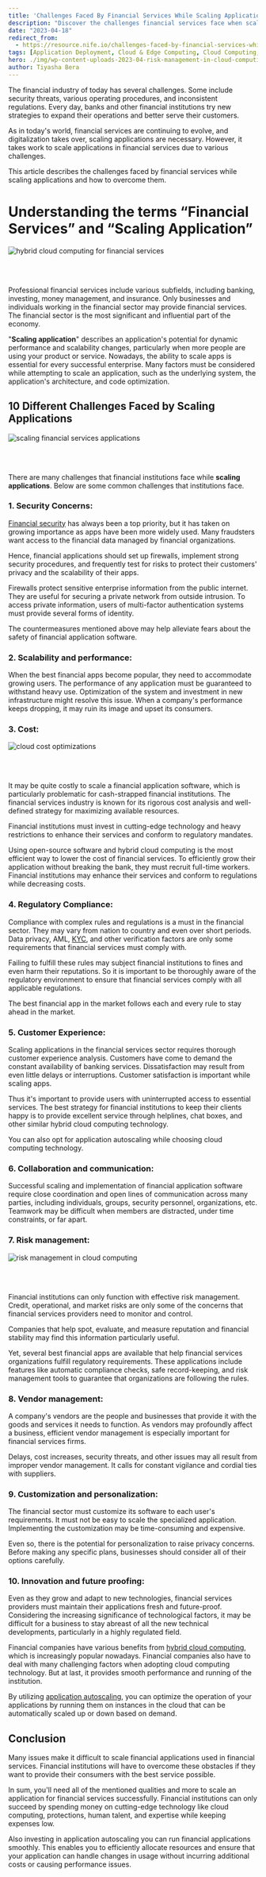 ```yaml
---
title: 'Challenges Faced By Financial Services While Scaling Application'
description: "Discover the challenges financial services face when scaling applications, including security concerns, cost, and regulatory compliance, and learn strategies to overcome them."
date: "2023-04-18"
redirect_from: 
  - https://resource.nife.io/challenges-faced-by-financial-services-while-scaling-application/
tags: [Application Deployment, Cloud & Edge Computing, Cloud Computing, Financial Services, Hybrid Cloud]
hero: ./img/wp-content-uploads-2023-04-risk-management-in-cloud-computing-300x177.png
author: Tiyasha Bera
---
```


The financial industry of today has several challenges. Some include security threats, various operating procedures, and inconsistent regulations. Every day, banks and other financial institutions try new strategies to expand their operations and better serve their customers.

As in today's world, financial services are continuing to evolve, and digitalization takes over, scaling applications are necessary. However, it takes work to scale applications in financial services due to various challenges.

This article describes the challenges faced by financial services while scaling applications and how to overcome them.

# Understanding the terms “Financial Services” and “Scaling Application”

![hybrid cloud computing for financial services](https://raw.githubusercontent.com/nifetency/nife-blog-content/main/blog/img/hybrid-cloud-computing-for-financial-services-768x388.png)
<br/>

<br/>
<br/>



Professional financial services include various subfields, including banking, investing, money management, and insurance. Only businesses and individuals working in the financial sector may provide financial services. The financial sector is the most significant and influential part of the economy.

"**Scaling application**" describes an application's potential for dynamic performance and scalability changes, particularly when more people are using your product or service. Nowadays, the ability to scale apps is essential for every successful enterprise. Many factors must be considered while attempting to scale an application, such as the underlying system, the application's architecture, and code optimization.

## **10 Different Challenges Faced by Scaling Applications**

![scaling financial services applications](https://raw.githubusercontent.com/nifetency/nife-blog-content/main/blog/img/scaling-financial-services-applications.png)
<br/>

<br/>
<br/>



There are many challenges that financial institutions face while **scaling applications**. Below are some common challenges that institutions face.

### **1. Security Concerns:**

[Financial security](/blog/why-do-financial-services-use-multi-cloud-to-solve-their-critical-security-loopholes/) has always been a top priority, but it has taken on growing importance as apps have been more widely used. Many fraudsters want access to the financial data managed by financial organizations.

Hence, financial applications should set up firewalls, implement strong security procedures, and frequently test for risks to protect their customers' privacy and the scalability of their apps.

Firewalls protect sensitive enterprise information from the public internet. They are useful for securing a private network from outside intrusion. To access private information, users of multi-factor authentication systems must provide several forms of identity.

The countermeasures mentioned above may help alleviate fears about the safety of financial application software.

### **2. Scalability and performance:**

When the best financial apps become popular, they need to accommodate growing users. The performance of any application must be guaranteed to withstand heavy use. Optimization of the system and investment in new infrastructure might resolve this issue. When a company's performance keeps dropping, it may ruin its image and upset its consumers.

### **3. Cost:**

![cloud cost optimizations](https://raw.githubusercontent.com/nifetency/nife-blog-content/main/blog/img/cloud-cost-optimisation-768x508.png)
<br/>

<br/>
<br/>



It may be quite costly to scale a financial application software, which is particularly problematic for cash-strapped financial institutions. The financial services industry is known for its rigorous cost analysis and well-defined strategy for maximizing available resources.

Financial institutions must invest in cutting-edge technology and heavy restrictions to enhance their services and conform to regulatory mandates.

Using open-source software and hybrid cloud computing is the most efficient way to lower the cost of financial services. To efficiently grow their application without breaking the bank, they must recruit full-time workers. Financial institutions may enhance their services and conform to regulations while decreasing costs.

### **4. Regulatory Compliance:**

Compliance with complex rules and regulations is a must in the financial sector. They may vary from nation to country and even over short periods. Data privacy, AML, [KYC](https://en.wikipedia.org/wiki/Know_your_customer), and other verification factors are only some requirements that financial services must comply with.

Failing to fulfill these rules may subject financial institutions to fines and even harm their reputations. So it is important to be thoroughly aware of the regulatory environment to ensure that financial services comply with all applicable regulations.

The best financial app in the market follows each and every rule to stay ahead in the market.

### **5. Customer Experience:**

Scaling applications in the financial services sector requires thorough customer experience analysis. Customers have come to demand the constant availability of banking services. Dissatisfaction may result from even little delays or interruptions. Customer satisfaction is important while scaling apps.

Thus it's important to provide users with uninterrupted access to essential services. The best strategy for financial institutions to keep their clients happy is to provide excellent service through helplines, chat boxes, and other similar hybrid cloud computing technology.

You can also opt for application autoscaling while choosing cloud computing technology.

### **6. Collaboration and communication:**

Successful scaling and implementation of financial application software require close coordination and open lines of communication across many parties, including individuals, groups, security personnel, organizations, etc. Teamwork may be difficult when members are distracted, under time constraints, or far apart.

### **7. Risk management:**

![risk management in cloud computing](https://raw.githubusercontent.com/nifetency/nife-blog-content/main/blog/img/risk-management-in-cloud-computing-768x452.png)
<br/>

<br/>
<br/>



Financial institutions can only function with effective risk management. Credit, operational, and market risks are only some of the concerns that financial services providers need to monitor and control.

Companies that help spot, evaluate, and measure reputation and financial stability may find this information particularly useful.

Yet, several best financial apps are available that help financial services organizations fulfill regulatory requirements. These applications include features like automatic compliance checks, safe record-keeping, and risk management tools to guarantee that organizations are following the rules.

### **8. Vendor management:**

A company's vendors are the people and businesses that provide it with the goods and services it needs to function. As vendors may profoundly affect a business, efficient vendor management is especially important for financial services firms.

Delays, cost increases, security threats, and other issues may all result from improper vendor management. It calls for constant vigilance and cordial ties with suppliers.

### **9. Customization and personalization:**

The financial sector must customize its software to each user's requirements. It must not be easy to scale the specialized application. Implementing the customization may be time-consuming and expensive.

Even so, there is the potential for personalization to raise privacy concerns. Before making any specific plans, businesses should consider all of their options carefully.

### **10. Innovation and future proofing:**

Even as they grow and adapt to new technologies, financial services providers must maintain their applications fresh and future-proof. Considering the increasing significance of technological factors, it may be difficult for a business to stay abreast of all the new technical developments, particularly in a highly regulated field.

Financial companies have various benefits from [hybrid cloud computing](/blog/benefits-of-hybrid-infrastructure-for-financial-services/), which is increasingly popular nowadays. Financial companies also have to deal with many challenging factors when adopting cloud computing technology. But at last, it provides smooth performance and running of the institution.

By utilizing [application autoscaling](/blog/automating-deployment-and-scaling-in-cloud-environments-like-aws-and-gcp/), you can optimize the operation of your applications by running them on instances in the cloud that can be automatically scaled up or down based on demand.

## **Conclusion**

Many issues make it difficult to scale financial applications used in financial services. Financial institutions will have to overcome these obstacles if they want to provide their consumers with the best service possible.

In sum, you'll need all of the mentioned qualities and more to scale an application for financial services successfully. Financial institutions can only succeed by spending money on cutting-edge technology like cloud computing, protections, human talent, and expertise while keeping expenses low.

Also investing in application autoscaling you can run financial applications smoothly. This enables you to efficiently allocate resources and ensure that your application can handle changes in usage without incurring additional costs or causing performance issues.
